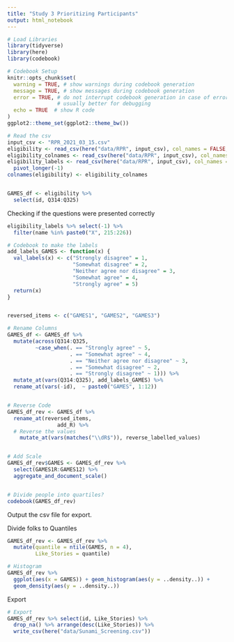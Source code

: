 ```yaml
---
title: "Study 3 Prioritizing Participants"
output: html_notebook
---
```


```r
# Load Libraries
library(tidyverse)
library(here)
library(codebook)

# Codebook Setup
knitr::opts_chunk$set(
  warning = TRUE, # show warnings during codebook generation
  message = TRUE, # show messages during codebook generation
  error = TRUE, # do not interrupt codebook generation in case of errors,
                # usually better for debugging
  echo = TRUE  # show R code
)
ggplot2::theme_set(ggplot2::theme_bw())
```


```r
# Read the csv
input_csv <- "RPR_2021_03_15.csv"
eligibility <- read_csv(here("data/RPR", input_csv), col_names = FALSE, skip = 3) 
eligibility_colnames <- read_csv(here("data/RPR", input_csv), col_names = FALSE, n_max = 1)
eligibility_labels <- read_csv(here("data/RPR", input_csv), col_names = FALSE, n_max = 1, skip = 1) %>% 
  pivot_longer(-1)
colnames(eligibility) <- eligibility_colnames


GAMES_df <- eligibility %>% 
  select(id, Q314:Q325)

```


Checking if the questions were presented correctly
```r
eligibility_labels %>% select(-1) %>%
  filter(name %in% paste0("X", 215:226))
```



```r
# Codebook to make the labels 
add_labels_GAMES <- function(x) {
  val_labels(x) <- c("Strongly disagree" = 1,
                     "Somewhat disagree" = 2,
                     "Neither agree nor disagree" = 3, 
                     "Somewhat agree" = 4,
                     "Strongly agree" = 5)
  return(x)
}


reversed_items <- c("GAMES1", "GAMES2", "GAMES3")

# Rename Columns
GAMES_df <- GAMES_df %>%
  mutate(across(Q314:Q325,
         ~case_when(. == "Strongly agree" ~ 5,
                    . == "Somewhat agree" ~ 4,
                    . == "Neither agree nor disagree" ~ 3,
                    . == "Somewhat disagree" ~ 2,
                    . == "Strongly disagree" ~ 1))) %>%
  mutate_at(vars(Q314:Q325), add_labels_GAMES) %>%
  rename_at(vars(-id),  ~ paste0("GAMES", 1:12))


# Reverse Code 
GAMES_df_rev <- GAMES_df %>% 
  rename_at(reversed_items,
                add_R) %>%
  # Reverse the values 
    mutate_at(vars(matches("\\dR$")), reverse_labelled_values)


# Add Scale
GAMES_df_rev$GAMES <- GAMES_df_rev %>% 
  select(GAMES1R:GAMES12) %>% 
  aggregate_and_document_scale()


# Divide people into quartiles?
codebook(GAMES_df_rev)
```

Output the csv file for export.

Divide folks to Quantiles
```r
GAMES_df_rev <- GAMES_df_rev %>% 
  mutate(quantile = ntile(GAMES, n = 4),
         Like_Stories = quantile)
```

```r
# Histogram
GAMES_df_rev %>%
  ggplot(aes(x = GAMES)) + geom_histogram(aes(y = ..density..)) + 
  geom_density(aes(y = ..density..))

```

Export
```r
# Export
GAMES_df_rev %>% select(id, Like_Stories) %>%
  drop_na() %>% arrange(desc(Like_Stories)) %>%
  write_csv(here("data/Sunami_Screening.csv"))
```

